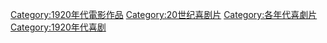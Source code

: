 [[Category:1920年代電影作品|Category:1920年代電影作品]]
[[Category:20世纪喜剧片|Category:20世纪喜剧片]]
[[Category:各年代喜劇片|Category:各年代喜劇片]]
[[Category:1920年代喜剧|Category:1920年代喜剧]]